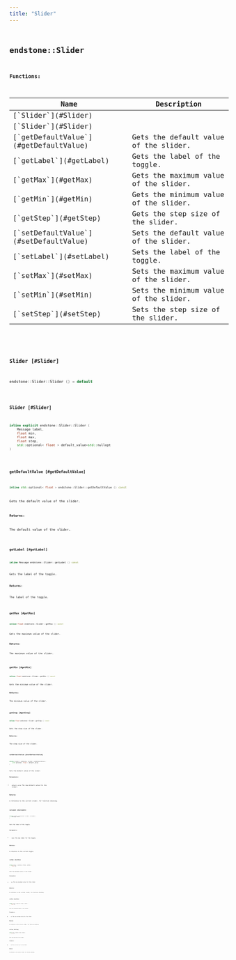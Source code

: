 ```yaml
---
title: "Slider"
---
```


## <code className="doc-symbol doc-symbol-class"/> endstone::Slider

















**Functions:**

<table>
<thead>
   <tr>
      <th>Name</th>
      <th>Description</th>
   </tr>
</thead>
<tbody>
<tr key="classendstone_1_1_slider_1a9747b93fdcc402378699b5d3d69dc81b">
    <td>[`Slider`](#Slider)</td>
    <td></td>
</tr>
<tr key="classendstone_1_1_slider_1aa4e6a206a483a5e859ea69a4b4c8e798">
    <td>[`Slider`](#Slider)</td>
    <td></td>
</tr>
<tr key="classendstone_1_1_slider_1a40402a633fa41306b80e4da2cd84b99a">
    <td>[`getDefaultValue`](#getDefaultValue)</td>
    <td>Gets the default value of the slider.</td>
</tr>
<tr key="classendstone_1_1_slider_1ab8e94955a47d5eaedac0e06ab350f7f2">
    <td>[`getLabel`](#getLabel)</td>
    <td>Gets the label of the toggle.</td>
</tr>
<tr key="classendstone_1_1_slider_1a678964a83e4820871d4b99dd2c7a1b45">
    <td>[`getMax`](#getMax)</td>
    <td>Gets the maximum value of the slider.</td>
</tr>
<tr key="classendstone_1_1_slider_1a888e209ddf6c3e769b319e9728843a63">
    <td>[`getMin`](#getMin)</td>
    <td>Gets the minimum value of the slider.</td>
</tr>
<tr key="classendstone_1_1_slider_1acc5394db6cb1a0c2750702f2473163ce">
    <td>[`getStep`](#getStep)</td>
    <td>Gets the step size of the slider.</td>
</tr>
<tr key="classendstone_1_1_slider_1a72c66f99531b81c256375d5d530d058c">
    <td>[`setDefaultValue`](#setDefaultValue)</td>
    <td>Sets the default value of the slider.</td>
</tr>
<tr key="classendstone_1_1_slider_1acf2217bdc5441b3cbe9a0716fca0f2f9">
    <td>[`setLabel`](#setLabel)</td>
    <td>Sets the label of the toggle.</td>
</tr>
<tr key="classendstone_1_1_slider_1a22f05a1703d94aa0a797e73d202bce5f">
    <td>[`setMax`](#setMax)</td>
    <td>Sets the maximum value of the slider.</td>
</tr>
<tr key="classendstone_1_1_slider_1ae07e1917f5f43db8cb19858ff92cde24">
    <td>[`setMin`](#setMin)</td>
    <td>Sets the minimum value of the slider.</td>
</tr>
<tr key="classendstone_1_1_slider_1afe6aff5dcd3a303663266990ee107cd8">
    <td>[`setStep`](#setStep)</td>
    <td>Sets the step size of the slider.</td>
</tr>
</tbody>
</table>

### <code className="doc-symbol doc-symbol-function"/> Slider [#Slider]

```cpp
endstone::Slider::Slider () = default
```


### <code className="doc-symbol doc-symbol-function"/> Slider [#Slider]

```cpp
inline explicit endstone::Slider::Slider (
    Message label,
    float min,
    float max,
    float step,
    std::optional< float > default_value=std::nullopt
) 
```


### <code className="doc-symbol doc-symbol-function"/> getDefaultValue [#getDefaultValue]

```cpp
inline std::optional< float > endstone::Slider::getDefaultValue () const
```

Gets the default value of the slider.



**Returns:**

The default value of the slider. 





        
### <code className="doc-symbol doc-symbol-function"/> getLabel [#getLabel]

```cpp
inline Message endstone::Slider::getLabel () const
```

Gets the label of the toggle.



**Returns:**

The label of the toggle. 





        
### <code className="doc-symbol doc-symbol-function"/> getMax [#getMax]

```cpp
inline float endstone::Slider::getMax () const
```

Gets the maximum value of the slider.



**Returns:**

The maximum value of the slider. 





        
### <code className="doc-symbol doc-symbol-function"/> getMin [#getMin]

```cpp
inline float endstone::Slider::getMin () const
```

Gets the minimum value of the slider.



**Returns:**

The minimum value of the slider. 





        
### <code className="doc-symbol doc-symbol-function"/> getStep [#getStep]

```cpp
inline float endstone::Slider::getStep () const
```

Gets the step size of the slider.



**Returns:**

The step size of the slider. 





        
### <code className="doc-symbol doc-symbol-function"/> setDefaultValue [#setDefaultValue]

```cpp
inline Slider & endstone::Slider::setDefaultValue (
    std::optional< float > default_value
) 
```

Sets the default value of the slider.



**Parameters:**


* `default_value` The new default value for the slider. 



**Returns:**

A reference to the current slider, for function chaining. 





        
### <code className="doc-symbol doc-symbol-function"/> setLabel [#setLabel]

```cpp
inline Slider & endstone::Slider::setLabel (
    Message label
) 
```

Sets the label of the toggle.



**Parameters:**


* `label` The new label for the toggle. 



**Returns:**

A reference to the current toggle. 





        
### <code className="doc-symbol doc-symbol-function"/> setMax [#setMax]

```cpp
inline Slider & endstone::Slider::setMax (
    float max
) 
```

Sets the maximum value of the slider.



**Parameters:**


* `max` The new maximum value for the slider. 



**Returns:**

A reference to the current slider, for function chaining. 





        
### <code className="doc-symbol doc-symbol-function"/> setMin [#setMin]

```cpp
inline Slider & endstone::Slider::setMin (
    float min
) 
```

Sets the minimum value of the slider.



**Parameters:**


* `min` The new minimum value for the slider. 



**Returns:**

A reference to the current slider, for function chaining. 





        
### <code className="doc-symbol doc-symbol-function"/> setStep [#setStep]

```cpp
inline Slider & endstone::Slider::setStep (
    float step
) 
```

Sets the step size of the slider.



**Parameters:**


* `step` The new step size for the slider. 



**Returns:**

A reference to the current slider, for function chaining. 





        